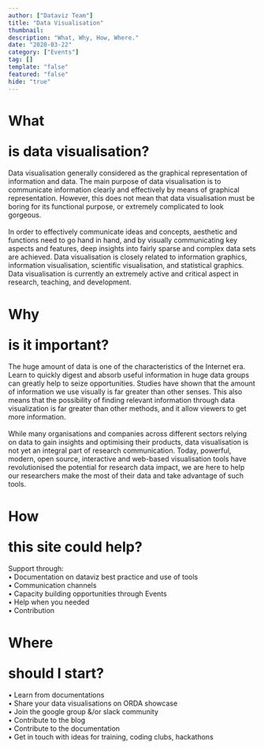 ```yaml
---
author: ["Dataviz Team"]
title: "Data Visualisation"
thumbnail: 
description: "What, Why, How, Where."
date: "2020-03-22"
category: ["Events"]
tag: []
template: "false"
featured: "false"
hide: "true"
---
```




<div className="flex flex-wrap text-gray-600">
  <Fade duration={2000}>
    <div id="what" className="flex-wrap ipadp:min-h-80 px-5 ipadp:px-12">
      <h1 className="font-semibold text-3xl"><p className="inline-block text-highlight_2 font-bold text-6xl">What</p> is data visualisation?</h1>
      <p>
        Data visualisation generally considered as the graphical representation of information and data. The main purpose of data visualisation is to communicate information clearly and effectively by means of graphical representation. 
        However, this does not mean that data visualisation must be boring for its functional purpose, or extremely complicated to look gorgeous. <br /><br /> In order to effectively communicate ideas and concepts, 
        aesthetic and functions need to go hand in hand, and by visually communicating key aspects and features, deep insights into fairly sparse and complex data sets are achieved. Data visualisation is closely related to information graphics, 
        information visualisation, scientific visualisation, and statistical graphics. Data visualisation is currently an extremely active and critical aspect in research, teaching, and development.
      </p>
    </div> 
  </Fade>

  <Fade duration={2000}>
  <div id="why" className="flex-wrap ipadp:min-h-100 px-5 ipadp:px-12">
    <h1 className="font-semibold text-3xl"><p className="inline-block text-highlight_2 font-bold text-6xl">Why</p> is it important?</h1>
    <p>
    The huge amount of data is one of the characteristics of the Internet era. Learn to quickly digest and absorb useful information in huge data groups can greatly help to seize 
    opportunities. Studies have shown that the amount of information we use visually is far greater than other senses. This also means that the possibility of finding relevant 
    information through data visualization is far greater than other methods, and it allow viewers to get more information.  <br /><br />
    While many organisations and companies across different sectors relying on data to gain insights and optimising their products, data visualisation is not yet an integral part of research communication. 
    Today, powerful, modern, open source, interactive and web-based visualisation tools have revolutionised the potential for research data impact, we are here to help our researchers make the most of their data and take advantage of such tools. 
    </p>
  </div>
  </Fade>

  <Fade duration={2000}>
  <div id="how" className="flex-wrap ipadp:min-h-100 px-5 ipadp:px-12">
    <h1 className="font-semibold text-3xl"><p className="inline-block text-highlight_2 font-bold text-6xl">How</p> this site could help?</h1>
    <p>
      Support through: <br />
        &bull; Documentation on dataviz best practice and use of tools  <br />
        &bull; Communication channels  <br />
        &bull; Capacity building opportunities through Events  <br />
        &bull; Help when you needed <br />
        &bull; Contribution <br />
    </p>
  </div>
  </Fade>

  <Fade duration={2000}>
  <div id="start" className="flex-wrap ipadp:min-h-100 px-5 ipadp:px-12">
    <h1 className="font-semibold text-3xl"><p className="inline-block text-highlight_2 font-bold text-6xl">Where</p> should I start?</h1>
    <p>
      &bull; Learn from documentations <br />
      &bull; Share your data visualisations on ORDA showcase <br />
      &bull; Join the google group &/or slack community <br />
      &bull; Contribute to the blog <br />
      &bull; Contribute to the documentation <br />
      &bull; Get in touch with ideas for training, coding clubs, hackathons <br />
    </p>
  </div>
  </Fade>

</div>
